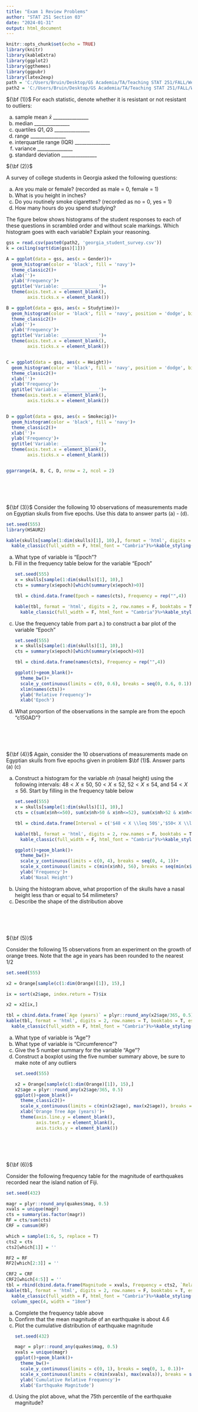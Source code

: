 ```yaml
---
title: "Exam 1 Review Problems"
author: "STAT 251 Section 03"
date: "2024-01-31"
output: html_document
---
```


```r
knitr::opts_chunk$set(echo = TRUE)
library(knitr)
library(kableExtra)
library(ggplot2)
library(ggthemes)
library(ggpubr)
library(latex2exp)
path = 'C:/Users/Bruin/Desktop/GS Academia/TA/Teaching STAT 251/FALL/Week_1/'
path2 = 'C:/Users/Bruin/Desktop/GS Academia/TA/Teaching STAT 251/FALL/Week_2/'
```

${\bf (1)}$ For each statistic, denote whether it is resistant or not resistant to outliers:
<ol type="a">
  <li>sample mean $\bar{x}$ $\_\_\_\_\_\_\_\_\_\_\_\_\_\_\_$</li>
  <li>median $\_\_\_\_\_\_\_\_\_\_\_\_\_\_\_$</li>
  <li>quartiles $Q1, Q3$ $\_\_\_\_\_\_\_\_\_\_\_\_\_\_\_$</li>
  <li>range $\_\_\_\_\_\_\_\_\_\_\_\_\_\_\_$</li>
  <li>interquartile range (IQR) $\_\_\_\_\_\_\_\_\_\_\_\_\_\_\_$</li>
  <li>variance $\_\_\_\_\_\_\_\_\_\_\_\_\_\_\_$</li>
  <li>standard deviation $\_\_\_\_\_\_\_\_\_\_\_\_\_\_\_$</li>
</ol>

${\bf (2)}$

A survey of college students in Georgia asked the following questions:
<ol type="a">

  <li>Are you male or female? (recorded as male = 0, female = 1)</li>
  
  <li>What is you height in inches?</li>
  
  <li>Do you routinely smoke cigarettes? (recorded as no = 0, yes = 1)</li>
  
  <li>How many hours do you spend studying?</li>
</ol>

The figure below shows histograms of the student responses to each of these questions in scrambled order and without scale markings. Which histogram goes with each variable? Explain your reasoning.

```r

gss = read.csv(paste0(path2, 'georgia_student_survey.csv'))
k = ceiling(sqrt(dim(gss)[1]))

A = ggplot(data = gss, aes(x = Gender))+
  geom_histogram(color = 'black', fill = 'navy')+
  theme_classic2()+
  xlab('')+
  ylab('Frequency')+
  ggtitle('Variable: ______________')+
  theme(axis.text.x = element_blank(),
        axis.ticks.x = element_blank())

B = ggplot(data = gss, aes(x = Studytime))+
  geom_histogram(color = 'black', fill = 'navy', position = 'dodge', bins = k)+
  theme_classic2()+
  xlab('')+
  ylab('Frequency')+
  ggtitle('Variable: ______________')+
  theme(axis.text.x = element_blank(),
        axis.ticks.x = element_blank())


C = ggplot(data = gss, aes(x = Height))+
  geom_histogram(color = 'black', fill = 'navy', position = 'dodge', bins = k)+
  theme_classic2()+
  xlab('')+
  ylab('Frequency')+
  ggtitle('Variable: ______________')+
  theme(axis.text.x = element_blank(),
        axis.ticks.x = element_blank())


D = ggplot(data = gss, aes(x = Smokecig))+
  geom_histogram(color = 'black', fill = 'navy')+
  theme_classic2()+
  xlab('')+
  ylab('Frequency')+
  ggtitle('Variable: ______________')+
  theme(axis.text.x = element_blank(),
        axis.ticks.x = element_blank())


ggarrange(A, B, C, D, nrow = 2, ncol = 2)

```


<br>
<br>
<br>
<br>
${\bf (3)}$
Consider the following 10 observations of measurements made on Egyptian skulls from five epochs. Use this data to answer parts (a) - (d).

```r

set.seed(555)
library(HSAUR2)

kable(skulls[sample(1:dim(skulls)[1], 10),], format = 'html', digits = 2, row.names = F, booktabs = T, escape = F)%>%
  kable_classic(full_width = F, html_font = "Cambria")%>%kable_styling(bootstrap_options = 'striped')


```

<ol type="a">

  <li>What type of variable is "Epoch"?</li>
  
  <li>Fill in the frequency table below for the variable "Epoch"</li>
  

```r
set.seed(555)
x = skulls[sample(1:dim(skulls)[1], 10),]
cts = summary(x$epoch)[which(summary(x$epoch)>0)]

tbl = cbind.data.frame(Epoch = names(cts), Frequency = rep("",4))

kable(tbl, format = 'html', digits = 2, row.names = F, booktabs = T, escape = F)%>%
  kable_classic(full_width = F, html_font = "Cambria")%>%kable_styling(bootstrap_options = 'striped')


```

<li>Use the frequency table from part a.) to construct a bar plot of the variable "Epoch"</li>



```r
set.seed(555)
x = skulls[sample(1:dim(skulls)[1], 10),]
cts = summary(x$epoch)[which(summary(x$epoch)>0)]

tbl = cbind.data.frame(names(cts), Frequency = rep("",4))

ggplot()+geom_blank()+
  theme_bw()+
  scale_y_continuous(limits = c(0, 0.6), breaks = seq(0, 0.6, 0.1))+
  xlim(names(cts))+
  ylab('Relative Frequency')+
  xlab('Epoch')


```

<li>What proportion of the observations in the sample are from the epoch "c150AD"?</li>

</ol>


<br>
<br>
<br>
<br>
${\bf (4)}$
Again, consider the 10 observations of measurements made on Egyptian skulls from five epochs given in problem $\bf (1)$. Answer parts (a)  (c) 
<ol type="a">
  <li>Construct a histogram for the variable $nh$ (nasal height) using the following intervals: $48 < X \leq 50$, $50< X \leq 52$, $52< X\leq 54$, and $54< X\leq 56$. Start by filling in the frequency table below</li>


```r
set.seed(555)
x = skulls[sample(1:dim(skulls)[1], 10),]
cts = c(sum(x$nh<=50), sum(x$nh>50 & x$nh<=52), sum(x$nh>52 & x$nh<=54), sum(x$nh>54))

tbl = cbind.data.frame(Interval = c('$48 < X \\leq 50$','$50< X \\leq 52$', '$52< X \\leq 54$', '$54< X \\leq 56$'), Frequency = rep("",4))

kable(tbl, format = 'html', digits = 2, row.names = F, booktabs = T, escape = F)%>%
  kable_classic(full_width = F, html_font = "Cambria")%>%kable_styling(bootstrap_options = 'striped')

ggplot()+geom_blank()+
  theme_bw()+
  scale_y_continuous(limits = c(0, 4), breaks = seq(0, 4, 1))+
  scale_x_continuous(limits = c(min(x$nh), 56), breaks = seq(min(x$nh), 56, 2))+
  ylab('Frequency')+
  xlab('Nasal Height')


```
<li>Using the histogram above, what proportion of the skulls have a nasal height less than or equal to 54 milimeters?</li>

<li>Describe the shape of the distribution above</li>
</ol>

<br>
<br>
<br>
<br>
${\bf (5)}$

Consider the following $15$ observations from an experiment on the growth of orange trees. Note that the age in years has been rounded to the nearest $1/2$
```r

set.seed(555)

x2 = Orange[sample(c(1:dim(Orange)[1]), 15),]

ix = sort(x2$age, index.return = T)$ix

x2 = x2[ix,]

tbl = cbind.data.frame(`Age (years)` = plyr::round_any(x2$age/365, 0.5), `Circumference (mm)` = x2$circumference)
kable(tbl, format = 'html', digits = 2, row.names = T, booktabs = T, escape = F)%>%
  kable_classic(full_width = F, html_font = "Cambria")%>%kable_styling(bootstrap_options = 'striped')
```

<ol type="a">
  <li>What type of variable is "Age"?</li>
  <li>What type of variable is "Circumference"?</li>
  <li>Give the 5 number summary for the variable "Age"?</li>
  <li>Construct a boxplot using the five number summary above, be sure to make note of any outliers</li>
  
```r

set.seed(555)

x2 = Orange[sample(c(1:dim(Orange)[1]), 15),]
x2$age = plyr::round_any(x2$age/365, 0.5)
ggplot()+geom_blank()+
  theme_classic2()+
  scale_x_continuous(limits = c(min(x2$age), max(x2$age)), breaks = seq(min(x2$age), max(x2$age), 0.5))+
  xlab('Orange Tree Age (years)')+
  theme(axis.line.y = element_blank(),
        axis.text.y = element_blank(),
        axis.ticks.y = element_blank())
```
</ol>


<br>
<br>
<br>
<br>
${\bf (6)}$

Consider the following frequency table for the magnitude of earthquakes recorded near the island nation of Fiji. 
```r

set.seed(432)

magr = plyr::round_any(quakes$mag, 0.5)
xvals = unique(magr)
cts = summary(as.factor(magr))
RF = cts/sum(cts)
CRF = cumsum(RF)

which = sample(1:6, 5, replace = T)
cts2 = cts
cts2[which[1]] = ''

RF2 = RF
RF2[which[2:3]] = ''

CRF2 = CRF
CRF2[which[4:5]] = ''
tbl = rbind(cbind.data.frame(Magnitude = xvals, Frequency = cts2, `Relative Frequency` = RF2, `Cumulative Relative Frequency` = CRF2 ), c("Total", sum(cts), sum(RF), 1.0))
kable(tbl, format = 'html', digits = 2, row.names = F, booktabs = T, escape = F)%>%
  kable_classic(full_width = F, html_font = "Cambria")%>%kable_styling(bootstrap_options = 'striped')%>%
  column_spec(4, width = "18em")


```

<ol type="a">
  <li>Complete the frequency table above</li>
  <li>Confirm that the mean magnitude of an earthquake is about $4.6$</li>
  <li>Plot the cumulative distribution of earthquake magnitude</li>
```r
set.seed(432)

magr = plyr::round_any(quakes$mag, 0.5)
xvals = unique(magr)
ggplot()+geom_blank()+
  theme_bw()+
  scale_y_continuous(limits = c(0, 1), breaks = seq(0, 1, 0.1))+
  scale_x_continuous(limits = c(min(xvals), max(xvals)), breaks = seq(min(xvals), max(xvals), 0.5))+
  ylab('Cumulative Relative Frequency')+
  xlab('Earthquake Magnitude')

```
  <li>Using the plot above, what the 75th percentile of the earthquake magnitude?</li>
</ol>


